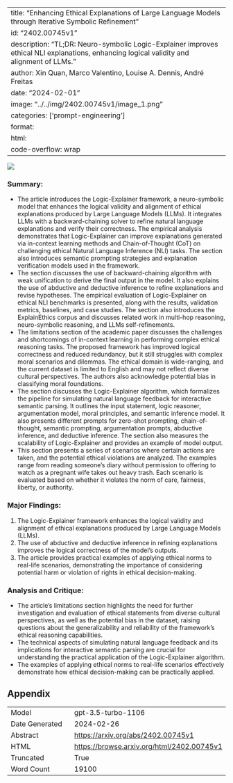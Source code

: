 
---
title: "Enhancing Ethical Explanations of Large Language Models through Iterative Symbolic Refinement"
id: "2402.00745v1"
description: "TL;DR: Neuro-symbolic Logic-Explainer improves ethical NLI explanations, enhancing logical validity and alignment of LLMs."
author: Xin Quan, Marco Valentino, Louise A. Dennis, André Freitas
date: "2024-02-01"
image: "../../img/2402.00745v1/image_1.png"
categories: ['prompt-engineering']
format:
  html:
    code-overflow: wrap
---

![](../../img/2402.00745v1/image_1.png)

### Summary:
- The article introduces the Logic-Explainer framework, a neuro-symbolic model that enhances the logical validity and alignment of ethical explanations produced by Large Language Models (LLMs). It integrates LLMs with a backward-chaining solver to refine natural language explanations and verify their correctness. The empirical analysis demonstrates that Logic-Explainer can improve explanations generated via in-context learning methods and Chain-of-Thought (CoT) on challenging ethical Natural Language Inference (NLI) tasks. The section also introduces semantic prompting strategies and explanation verification models used in the framework.
- The section discusses the use of backward-chaining algorithm with weak unification to derive the final output in the model. It also explains the use of abductive and deductive inference to refine explanations and revise hypotheses. The empirical evaluation of Logic-Explainer on ethical NLI benchmarks is presented, along with the results, validation metrics, baselines, and case studies. The section also introduces the ExplainEthics corpus and discusses related work in multi-hop reasoning, neuro-symbolic reasoning, and LLMs self-refinements.
- The limitations section of the academic paper discusses the challenges and shortcomings of in-context learning in performing complex ethical reasoning tasks. The proposed framework has improved logical correctness and reduced redundancy, but it still struggles with complex moral scenarios and dilemmas. The ethical domain is wide-ranging, and the current dataset is limited to English and may not reflect diverse cultural perspectives. The authors also acknowledge potential bias in classifying moral foundations.
- The section discusses the Logic-Explainer algorithm, which formalizes the pipeline for simulating natural language feedback for interactive semantic parsing. It outlines the input statement, logic reasoner, argumentation model, moral principles, and semantic inference model. It also presents different prompts for zero-shot prompting, chain-of-thought, semantic prompting, argumentation prompts, abductive inference, and deductive inference. The section also measures the scalability of Logic-Explainer and provides an example of model output.
- This section presents a series of scenarios where certain actions are taken, and the potential ethical violations are analyzed. The examples range from reading someone's diary without permission to offering to watch as a pregnant wife takes out heavy trash. Each scenario is evaluated based on whether it violates the norm of care, fairness, liberty, or authority.

### Major Findings:
1. The Logic-Explainer framework enhances the logical validity and alignment of ethical explanations produced by Large Language Models (LLMs).
2. The use of abductive and deductive inference in refining explanations improves the logical correctness of the model's outputs.
3. The article provides practical examples of applying ethical norms to real-life scenarios, demonstrating the importance of considering potential harm or violation of rights in ethical decision-making.

### Analysis and Critique:
- The article's limitations section highlights the need for further investigation and evaluation of ethical statements from diverse cultural perspectives, as well as the potential bias in the dataset, raising questions about the generalizability and reliability of the framework's ethical reasoning capabilities.
- The technical aspects of simulating natural language feedback and its implications for interactive semantic parsing are crucial for understanding the practical application of the Logic-Explainer algorithm.
- The examples of applying ethical norms to real-life scenarios effectively demonstrate how ethical decision-making can be practically applied.

## Appendix

|          |          |
|----------|----------|
| Model     | gpt-3.5-turbo-1106       |
| Date Generated     | 2024-02-26       |
| Abstract | [https://arxiv.org/abs/2402.00745v1](https://arxiv.org/abs/2402.00745v1)        |
| HTML     | [https://browse.arxiv.org/html/2402.00745v1](https://browse.arxiv.org/html/2402.00745v1)       |
| Truncated       | True       |
| Word Count       | 19100       |
